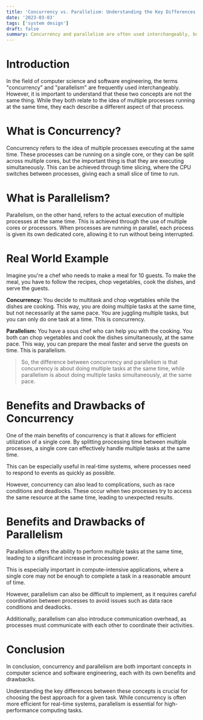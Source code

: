 ```yaml
---
title: 'Concurrency vs. Parallelism: Understanding the Key Differences'
date: '2023-03-03'
tags: ['system design']
draft: false
summary: Concurrency and parallelism are often used interchangeably, but they refer to distinct concepts in computer science. In this article, we will break down the differences between concurrency and parallelism, explore the benefits and drawbacks of each, and provide real-world examples to help you better understand these concepts.
---
```


# Introduction

In the field of computer science and software engineering, the terms "concurrency" and "parallelism" are frequently used interchangeably. However, it is important to understand that these two concepts are not the same thing. While they both relate to the idea of multiple processes running at the same time, they each describe a different aspect of that process.

# What is Concurrency?

Concurrency refers to the idea of multiple processes executing at the same time. These processes can be running on a single core, or they can be split across multiple cores, but the important thing is that they are executing simultaneously. This can be achieved through time slicing, where the CPU switches between processes, giving each a small slice of time to run.

# What is Parallelism?

Parallelism, on the other hand, refers to the actual execution of multiple processes at the same time. This is achieved through the use of multiple cores or processors. When processes are running in parallel, each process is given its own dedicated core, allowing it to run without being interrupted.

# Real World Example

Imagine you're a chef who needs to make a meal for 10 guests. To make the meal, you have to follow the recipes, chop vegetables, cook the dishes, and serve the guests.

**Concurrency:** You decide to multitask and chop vegetables while the dishes are cooking. This way, you are doing multiple tasks at the same time, but not necessarily at the same pace. You are juggling multiple tasks, but you can only do one task at a time. This is concurrency.

**Parallelism:** You have a sous chef who can help you with the cooking. You both can chop vegetables and cook the dishes simultaneously, at the same pace. This way, you can prepare the meal faster and serve the guests on time. This is parallelism.

> So, the difference between concurrency and parallelism is that concurrency is about doing multiple tasks at the same time, while parallelism is about doing multiple tasks simultaneously, at the same pace.

# Benefits and Drawbacks of Concurrency

One of the main benefits of concurrency is that it allows for efficient utilization of a single core. By splitting processing time between multiple processes, a single core can effectively handle multiple tasks at the same time.

This can be especially useful in real-time systems, where processes need to respond to events as quickly as possible.

However, concurrency can also lead to complications, such as race conditions and deadlocks. These occur when two processes try to access the same resource at the same time, leading to unexpected results.

# Benefits and Drawbacks of Parallelism

Parallelism offers the ability to perform multiple tasks at the same time, leading to a significant increase in processing power.

This is especially important in compute-intensive applications, where a single core may not be enough to complete a task in a reasonable amount of time.

However, parallelism can also be difficult to implement, as it requires careful coordination between processes to avoid issues such as data race conditions and deadlocks.

Additionally, parallelism can also introduce communication overhead, as processes must communicate with each other to coordinate their activities.

# Conclusion

In conclusion, concurrency and parallelism are both important concepts in computer science and software engineering, each with its own benefits and drawbacks.

Understanding the key differences between these concepts is crucial for choosing the best approach for a given task. While concurrency is often more efficient for real-time systems, parallelism is essential for high-performance computing tasks.
